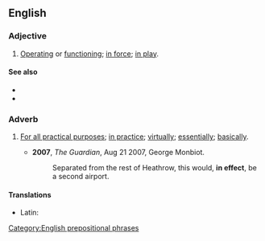 ==English==

===Adjective===
{{en-adj|-}}
# [[operate|Operating]] or [[function]]ing; [[in force]]; [[in play]].
#: {{ux|en|Until the new guidelines come out, the old rules are still '''in effect'''.}}

====See also====
* {{l|en|into effect}}
* {{l|en|take effect}}

===Adverb===
{{en-adv|-}}

# [[for all practical purposes|For all practical purposes]]; [[in practice]]; [[virtually]]; [[essentially]]; [[basically]].
#: {{syn|en|effectively|Thesaurus:fundamentally}}
#* '''2007''', ''The Guardian'', Aug 21 2007, George Monbiot.
#*: Separated from the rest of Heathrow, this would, '''in effect''', be a second airport.

====Translations====
{{trans-top|for all practical purposes}}
* Latin: {{t|la|effectū}}
{{trans-mid}}
{{trans-bottom}}

[[Category:English prepositional phrases]]